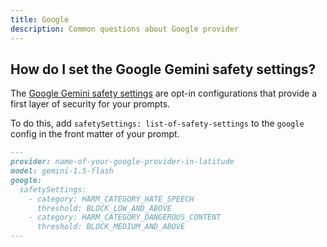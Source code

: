 ```yaml
---
title: Google
description: Common questions about Google provider
---
```


## How do I set the Google Gemini safety settings?

The [Google Gemini safety settings](https://ai.google.dev/gemini-api/docs/safety-settings) are opt-in configurations that provide a first layer of security for your prompts.

To do this, add `safetySettings: list-of-safety-settings` to the `google` config in the front matter of your prompt.

```markdown {4-9}
---
provider: name-of-your-google-provider-in-latitude
model: gemini-1.5-flash
google:
  safetySettings:
    - category: HARM_CATEGORY_HATE_SPEECH
      threshold: BLOCK_LOW_AND_ABOVE
    - category: HARM_CATEGORY_DANGEROUS_CONTENT
      threshold: BLOCK_MEDIUM_AND_ABOVE
---
```
